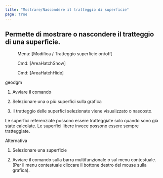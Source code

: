 ```yaml
---
title: "Mostrare/Nascondere il tratteggio di superficie"
page: true
---
```

## Permette di mostrare o nascondere il tratteggio di una superficie.
 <Menu> Menu: [Modifica / Tratteggio superficie on/off] </Menu> 
 <Menu> Cmd: [AreaHatchShow] </Menu> 
 <Menu> Cmd: [AreaHatchHide] </Menu> 

 <Placeholder>geodgm</Placeholder> 

1. Avviare il comando

2. Selezionare una o pi&#249; superfici sulla grafica

3. Il tratteggio delle superfici selezionate viene visualizzato o nascosto.




<Success>
Le superfici referenziate possono essere tratteggiate solo quando sono gi&#224; state calcolate. Le superfici libere invece possono essere sempre tratteggiate.
</Success>


Alternativa


1. Selezionare una superficie

2. Avviare il comando sulla barra multifunzionale o sul menu contestuale. (Per il menu contestuale cliccare il bottone destro del mouse sulla grafica).




